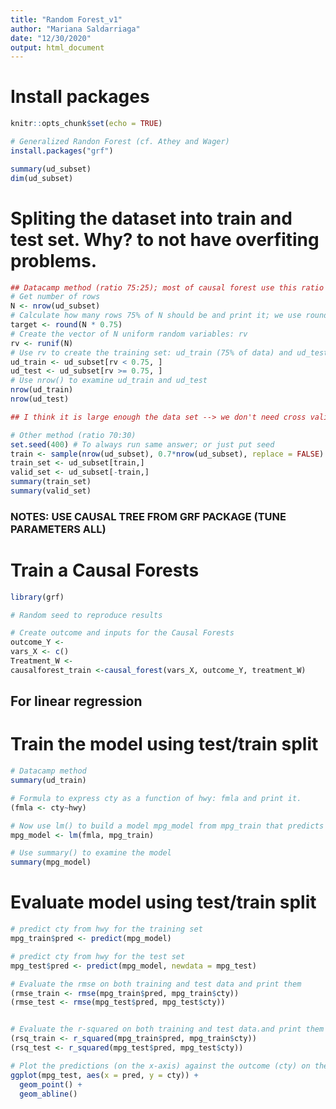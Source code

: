 ```yaml
---
title: "Random Forest_v1"
author: "Mariana Saldarriaga"
date: "12/30/2020"
output: html_document
---
```


# Install packages
```r
knitr::opts_chunk$set(echo = TRUE)

# Generalized Randon Forest (cf. Athey and Wager)
install.packages("grf") 
```

```r
summary(ud_subset)
dim(ud_subset)
```


# Spliting the dataset into train and test set. Why? to not have overfiting problems. 
```r
## Datacamp method (ratio 75:25); most of causal forest use this ratio but haven't found true argument to chose this ratio. 
# Get number of rows
N <- nrow(ud_subset)
# Calculate how many rows 75% of N should be and print it; we use round to get an integer
target <- round(N * 0.75)
# Create the vector of N uniform random variables: rv
rv <- runif(N)
# Use rv to create the training set: ud_train (75% of data) and ud_test (25% of data)
ud_train <- ud_subset[rv < 0.75, ]
ud_test <- ud_subset[rv >= 0.75, ]
# Use nrow() to examine ud_train and ud_test
nrow(ud_train)
nrow(ud_test)

## I think it is large enough the data set --> we don't need cross validation to split the data!

# Other method (ratio 70:30)
set.seed(400) # To always run same answer; or just put seed
train <- sample(nrow(ud_subset), 0.7*nrow(ud_subset), replace = FALSE)
train_set <- ud_subset[train,]
valid_set <- ud_subset[-train,]
summary(train_set)
summary(valid_set)

```

### NOTES: USE CAUSAL TREE FROM GRF PACKAGE (TUNE PARAMETERS ALL)

# Train a Causal Forests
```r
library(grf)

# Random seed to reproduce results

# Create outcome and inputs for the Causal Forests
outcome_Y <-
vars_X <- c()
Treatment_W <- 
causalforest_train <-causal_forest(vars_X, outcome_Y, treatment_W)


```

## For linear regression

# Train the model using test/train split
```r
# Datacamp method
summary(ud_train)

# Formula to express cty as a function of hwy: fmla and print it.
(fmla <- cty~hwy)

# Now use lm() to build a model mpg_model from mpg_train that predicts cty from hwy 
mpg_model <- lm(fmla, mpg_train)

# Use summary() to examine the model
summary(mpg_model)
```

# Evaluate model using test/train split
```r
# predict cty from hwy for the training set
mpg_train$pred <- predict(mpg_model)

# predict cty from hwy for the test set
mpg_test$pred <- predict(mpg_model, newdata = mpg_test)

# Evaluate the rmse on both training and test data and print them
(rmse_train <- rmse(mpg_train$pred, mpg_train$cty))
(rmse_test <- rmse(mpg_test$pred, mpg_test$cty))


# Evaluate the r-squared on both training and test data.and print them
(rsq_train <- r_squared(mpg_train$pred, mpg_train$cty))
(rsq_test <- r_squared(mpg_test$pred, mpg_test$cty))

# Plot the predictions (on the x-axis) against the outcome (cty) on the test data
ggplot(mpg_test, aes(x = pred, y = cty)) + 
  geom_point() + 
  geom_abline()
```

